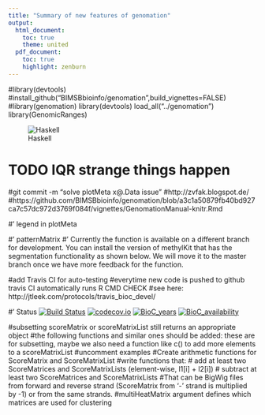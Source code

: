 ```yaml
---
title: "Summary of new features of genomation"
output:
  html_document:
    toc: true
    theme: united
  pdf_document:
    toc: true
    highlight: zenburn
---
```



#library(devtools)
#install_github("BIMSBbioinfo/genomation",build_vignettes=FALSE)
#library(genomation)
library(devtools)
load_all("../genomation")
library(GenomicRanges)

![Haskell](https://wiki.haskell.org/wikiupload/4/4a/HaskellLogoStyPreview-1.png)


# TODO IQR strange things happen      

#git commit -m "solve plotMeta x@.Data issue"
#http://zvfak.blogspot.de/
#https://github.com/BIMSBbioinfo/genomation/blob/a3c1a50879fb40bd927ca7c57dc972d3769f084f/vignettes/GenomationManual-knitr.Rmd
       
#' legend in plotMeta


#' patternMatrix
#' Currently the function is available on a different branch for development. You can install the version of methylKit that has the segmentation functionality as shown below. We will move it to the master branch once we have more feedback for the function.


#add Travis CI for auto-testing
#everytime new code is pushed to github travis CI automatically runs R CMD CHECK
#see here: http://jtleek.com/protocols/travis_bioc_devel/

#' Status [![Build Status](https://api.travis-ci.org/BIMSBbioinfo/genomation.svg)](https://travis-ci.org/BIMSBbioinfo/genomation)   [![codecov.io](https://codecov.io/github/BIMSBbioinfo/genomation/coverage.svg)](https://codecov.io/github/BIMSBbioinfo/genomation?branch=master)     [![BioC_years](http://www.bioconductor.org/shields/years-in-bioc/genomation.svg)](http://www.bioconductor.org/packages/release/bioc/html/genomation.html)     [![BioC_availability](http://www.bioconductor.org/shields/availability/release/genomation.svg)](http://www.bioconductor.org/packages/release/bioc/html/genomation.html)


#subsetting scoreMatrix or scoreMatrixList still returns an appropriate object
#the following functions and similar ones should be added: these are for subsetting, maybe we also need a function like c() to add more elements to a scoreMatrixList
#uncomment examples
#Create arithmetic functions for ScoreMatrix and ScoreMatrixList
#write functions that:
#    add at least two ScoreMatrices and ScoreMatrixLists (element-wise, l1[i] + l2[i])
#    subtract at least two ScoreMatrices and ScoreMatrixLists
#That can be BigWig files from forward and reverse strand (ScoreMatrix from '-' strand is multiplied by -1) or from the same strands.
#multiHeatMatrix argument defines which matrices are used for clustering

